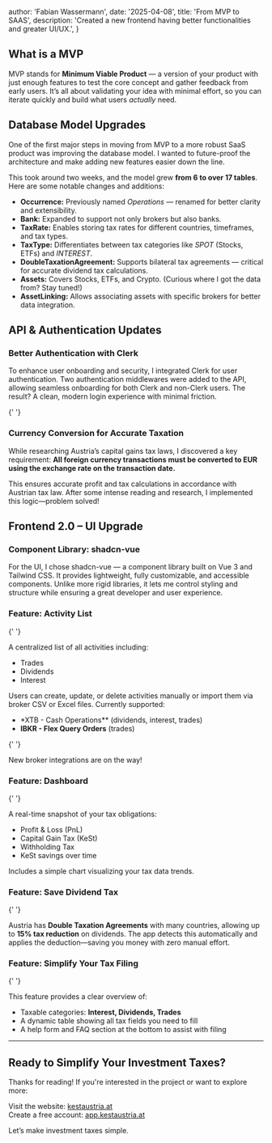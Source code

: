 
  author: 'Fabian Wassermann',
  date: '2025-04-08',
  title: 'From MVP to SAAS',
  description:
    'Created a new frontend having better functionalities and greater UI/UX.',
}


## What is a MVP

MVP stands for **Minimum Viable Product** — a version of your product with just enough features to test the core concept and gather feedback from early users. It’s all about validating your idea with minimal effort, so you can iterate quickly and build what users _actually_ need.

## Database Model Upgrades

One of the first major steps in moving from MVP to a more robust SaaS product was improving the database model.
I wanted to future-proof the architecture and make adding new features easier down the line.

This took around two weeks, and the model
grew **from 6 to over 17 tables**. Here are some notable changes and additions:

- **Occurrence:** Previously named _Operations_ — renamed for better clarity and extensibility.
- **Bank:** Expanded to support not only brokers but also banks.
- **TaxRate:** Enables storing tax rates for different countries, timeframes, and tax types.
- **TaxType:** Differentiates between tax categories like _SPOT_ (Stocks, ETFs) and _INTEREST_.
- **DoubleTaxationAgreement:** Supports bilateral tax agreements — critical for accurate dividend tax calculations.
- **Assets:** Covers Stocks, ETFs, and Crypto. (Curious where I got the data from? Stay tuned!)
- **AssetLinking:** Allows associating assets with specific brokers for better data integration.

## API & Authentication Updates

### Better Authentication with Clerk

To enhance user onboarding and security, I integrated Clerk for user authentication. Two authentication middlewares were added to the API, allowing seamless onboarding for both Clerk and non-Clerk users. The result? A clean, modern login experience with minimal friction.

<Image src={login} alt="" className="rounded-lg" />{' '}

### Currency Conversion for Accurate Taxation

While researching Austria’s capital gains tax laws, I discovered a key requirement:
**All foreign currency transactions must be converted to EUR using the exchange rate on the transaction date.**

This ensures accurate profit and tax calculations in accordance with Austrian tax law. After some intense reading and research, I implemented this logic—problem solved!

## Frontend 2.0 – UI Upgrade

### Component Library: shadcn-vue

For the UI, I chose shadcn-vue — a component library built on Vue 3 and Tailwind CSS. It provides lightweight, fully customizable, and accessible components. Unlike more rigid libraries, it lets me control styling and structure while ensuring a great developer and user experience.

### Feature: Activity List

<Image src={activities} alt="" className="rounded-lg" />{' '}

A centralized list of all activities including:

- Trades
- Dividends
- Interest

Users can create, update, or delete activities manually or import them via broker CSV or Excel files. Currently supported:

- \*XTB - Cash Operations\*\* (dividends, interest, trades)
- **IBKR - Flex Query Orders** (trades)

<Image src={activitiyImport} alt="" className="rounded-lg" />{' '}

New broker integrations are on the way!

### Feature: Dashboard

<Image src={dashboard} alt="" className="rounded-lg" />{' '}

A real-time snapshot of your tax obligations:

- Profit & Loss (PnL)
- Capital Gain Tax (KeSt)
- Withholding Tax
- KeSt savings over time

Includes a simple chart visualizing your tax data trends.

### Feature: Save Dividend Tax

<Image src={saveTax} alt="" className="rounded-lg" />{' '}

Austria has **Double Taxation Agreements** with many countries, allowing up to **15% tax reduction** on dividends. The app detects this automatically and applies the deduction—saving you money with zero manual effort.

### Feature: Simplify Your Tax Filing

<Image src={tax} alt="" className="rounded-lg" />{' '}

This feature provides a clear overview of:

- Taxable categories: **Interest, Dividends, Trades**
- A dynamic table showing all tax fields you need to fill
- A help form and FAQ section at the bottom to assist with filing

---

## Ready to Simplify Your Investment Taxes?

Thanks for reading! If you're interested in the project or want to explore more:

<p>
  Visit the website: <a href="https://kestaustria.at">kestaustria.at</a> <br />
  Create a free account:
  <a href="https://app.kestaustria.at">app.kestaustria.at</a>
</p>

Let’s make investment taxes simple.
